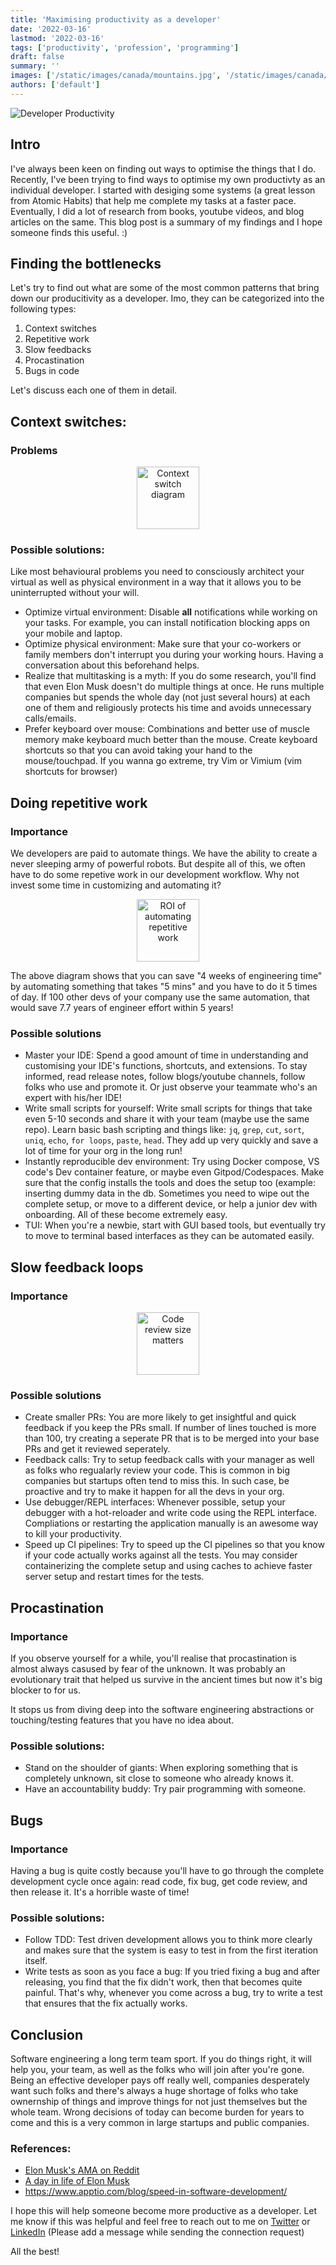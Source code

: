 ```yaml
---
title: 'Maximising productivity as a developer'
date: '2022-03-16'
lastmod: '2022-03-16'
tags: ['productivity', 'profession', 'programming']
draft: false
summary: ''
images: ['/static/images/canada/mountains.jpg', '/static/images/canada/toronto.jpg']
authors: ['default']
---
```


![Developer Productivity](https://miro.medium.com/max/1400/0*SHZhejMPJFYc-vzd)

## Intro

I've always been keen on finding out ways to optimise the things that I do. Recently, I've been trying to find ways to optimise my own productivty as an individual developer. I started with desiging some systems (a great lesson from Atomic Habits) that help me complete my tasks at a faster pace. Eventually, I did a lot of research from books, youtube videos, and blog articles on the same. This blog post is a summary of my findings and I hope someone finds this useful. :)

## Finding the bottlenecks

Let's try to find out what are some of the most common patterns that bring down our producitivity as a developer. Imo, they can be categorized into the following types:

1. Context switches
2. Repetitive work
3. Slow feedbacks
4. Procastination
5. Bugs in code

Let's discuss each one of them in detail.

## Context switches:

### Problems

<p align="center">
  <img
    height="100"
    src="https://cdn.shortpixel.ai/spai/w_627+q_lossless+ret_img+to_webp/https://www.apptio.com/wp-content/uploads/img21.jpg"
    alt="Context switch diagram"
  />
</p>

### Possible solutions:

Like most behavioural problems you need to consciously architect your virtual as well as physical environment in a way that it allows you to be uninterrupted without your will.

- Optimize virtual environment: Disable **all** notifications while working on your tasks. For example, you can install notification blocking apps on your mobile and laptop.
- Optimize physical environment: Make sure that your co-workers or family members don't interrupt you during your working hours. Having a conversation about this beforehand helps.
- Realize that multitasking is a myth: If you do some research, you'll find that even Elon Musk doesn't do multiple things at once. He runs multiple companies but spends the whole day (not just several hours) at each one of them and religiously protects his time and avoids unnecessary calls/emails.
- Prefer keyboard over mouse: Combinations and better use of muscle memory make keyboard much better than the mouse. Create keyboard shortcuts so that you can avoid taking your hand to the mouse/touchpad. If you wanna go extreme, try Vim or Vimium (vim shortcuts for browser)

## Doing repetitive work

### Importance

We developers are paid to automate things. We have the ability to create a never sleeping army of powerful robots. But despite all of this, we often have to do some repetive work in our development workflow. Why not invest some time in customizing and automating it?

<p align="center">
  <img
    height="100"
    src="https://imgs.xkcd.com/comics/is_it_worth_the_time.png"
    alt="ROI of automating repetitive work"
  />
</p>

The above diagram shows that you can save "4 weeks of engineering time" by automating something that takes "5 mins" and you have to do it 5 times of day. If 100 other devs of your company use the same automation, that would save 7.7 years of engineer effort within 5 years!

### Possible solutions

- Master your IDE: Spend a good amount of time in understanding and customising your IDE's functions, shortcuts, and extensions. To stay informed, read release notes, follow blogs/youtube channels, follow folks who use and promote it. Or just observe your teammate who's an expert with his/her IDE!
- Write small scripts for yourself: Write small scripts for things that take even 5-10 seconds and share it with your team (maybe use the same repo). Learn basic bash scripting and things like: `jq`, `grep`, `cut`, `sort`, `uniq`, `echo`, `for loops`, `paste`, `head`. They add up very quickly and save a lot of time for your org in the long run!
- Instantly reproducible dev environment: Try using Docker compose, VS code's Dev container feature, or maybe even Gitpod/Codespaces. Make sure that the config installs the tools and does the setup too (example: inserting dummy data in the db. Sometimes you need to wipe out the complete setup, or move to a different device, or help a junior dev with onboarding. All of these become extremely easy.
- TUI: When you're a newbie, start with GUI based tools, but eventually try to move to terminal based interfaces as they can be automated easily.

## Slow feedback loops

### Importance

<p align="center">
  <img
    height="100"
    src="https://pbs.twimg.com/media/DacW6LVVMAAHI3v?format=jpg&name=small"
    alt="Code review size matters"
  />
</p>

### Possible solutions

- Create smaller PRs: You are more likely to get insightful and quick feedback if you keep the PRs small. If number of lines touched is more than 100, try creating a seperate PR that is to be merged into your base PRs and get it reviewed seperately.
- Feedback calls: Try to setup feedback calls with your manager as well as folks who regualarly review your code. This is common in big companies but startups often tend to miss this. In such case, be proactive and try to make it happen for all the devs in your org.
- Use debugger/REPL interfaces: Whenever possible, setup your debugger with a hot-reloader and write code using the REPL interface. Compliations or restarting the application manually is an awesome way to kill your productivity.
- Speed up CI pipelines: Try to speed up the CI pipelines so that you know if your code actually works against all the tests. You may consider containerizing the complete setup and using caches to achieve faster server setup and restart times for the tests.

## Procastination

### Importance

If you observe yourself for a while, you'll realise that procastination is almost always casused by fear of the unknown.
It was probably an evolutionary trait that helped us survive in the ancient times but now it's big blocker to for us.

It stops us from diving deep into the software engineering abstractions or touching/testing features that you have no idea about.

### Possible solutions:

- Stand on the shoulder of giants: When exploring something that is completely unknown, sit close to someone who already knows it.
- Have an accountability buddy: Try pair programming with someone.

## Bugs

### Importance

Having a bug is quite costly because you'll have to go through the complete development cycle once again: read code, fix bug, get code review, and then release it. It's a horrible waste of time!

### Possible solutions:

- Follow TDD: Test driven development allows you to think more clearly and makes sure that the system is easy to test in from the first iteration itself.
- Write tests as soon as you face a bug: If you tried fixing a bug and after releasing, you find that the fix didn't work, then that becomes quite painful. That's why, whenever you come across a bug, try to write a test that ensures that the fix actually works.

## Conclusion

Software engineering a long term team sport. If you do things right, it will help you, your team, as well as the folks who will join after you're gone. Being an effective developer pays off really well, companies desperately want such folks and there's always a huge shortage of folks who take ownernship of things and improve things for not just themselves but the whole team. Wrong decisions of today can become burden for years to come and this is a very common in large startups and public companies.

### References:

- [Elon Musk's AMA on Reddit](https://www.reddit.com/r/IAmA/comments/2rgsan/i_am_elon_musk_ceocto_of_a_rocket_company_ama/cnfpv7q/)
- [A day in life of Elon Musk](https://finty.com/us/daily-routines/elon-musk/)
- https://www.apptio.com/blog/speed-in-software-development/

I hope this will help someone become more productive as a developer. Let me know if this was helpful and feel free to reach out to me on [Twitter](https://twitter.com/_KShivendu) or [LinkedIn](https://www.linkedin.com/in/kshivendu/) (Please add a message while sending the connection request)

All the best!
